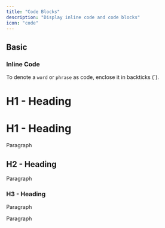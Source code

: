 ```yaml
---
title: "Code Blocks"
description: "Display inline code and code blocks"
icon: "code"
---
```


## Basic

### Inline Code

To denote a `word` or `phrase` as code, enclose it in backticks (\`).



# H1 - Heading

# H1 - Heading

Paragraph

## H2 - Heading

Paragraph

### H3 - Heading

Paragraph

Paragraph